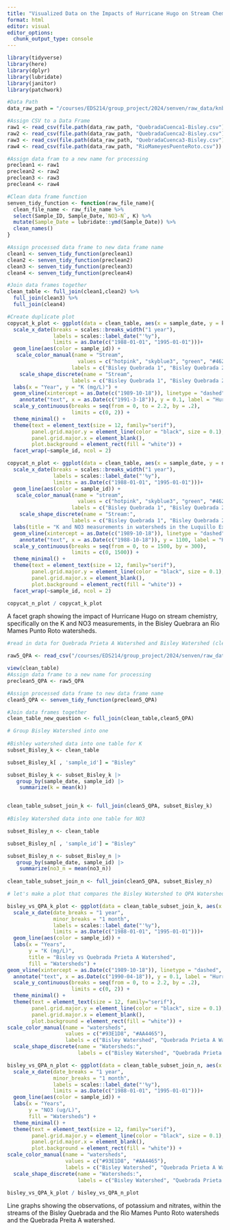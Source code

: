 ```yaml
---
title: "Visualized Data on the Impacts of Hurricane Hugo on Stream Chemistry in Different Watersheds in the Luquillo Experimental Forest"
format: html
editor: visual
editor_options: 
  chunk_output_type: console
---
```


```r
library(tidyverse)
library(here)
library(dplyr)
library(lubridate)
library(janitor)
library(patchwork)
```

```r
#Data Path
data_raw_path = "/courses/EDS214/group_project/2024/senven/raw_data/knb-lter-luq"
```

```r
#Assign CSV to a Data Frame
raw1 <- read_csv(file.path(data_raw_path, "QuebradaCuenca1-Bisley.csv"))
raw2 <- read_csv(file.path(data_raw_path, "QuebradaCuenca2-Bisley.csv"))
raw3 <- read_csv(file.path(data_raw_path, "QuebradaCuenca3-Bisley.csv"))
raw4 <- read_csv(file.path(data_raw_path, "RioMameyesPuenteRoto.csv"))

#Assign data fram to a new name for processing
preclean1 <- raw1
preclean2 <- raw2
preclean3 <- raw3
preclean4 <- raw4
```

```r
#Clean data frame function
senven_tidy_function <- function(raw_file_name){
  clean_file_name <- raw_file_name %>%
  select(Sample_ID, Sample_Date,`NO3-N`, K) %>%
  mutate(Sample_Date = lubridate::ymd(Sample_Date)) %>%
  clean_names()
}
```

```r
#Assign processed data frame to new data frame name
clean1 <- senven_tidy_function(preclean1)
clean2 <- senven_tidy_function(preclean2)
clean3 <- senven_tidy_function(preclean3)
clean4 <- senven_tidy_function(preclean4)
```

```r
#Join data frames together
clean_table <- full_join(clean1,clean2) %>%
  full_join(clean3) %>%
  full_join(clean4)
```

```r
#Create duplicate plot
copycat_k_plot <- ggplot(data = clean_table, aes(x = sample_date, y = k)) +
  scale_x_date(breaks = scales::breaks_width("1 year"), 
               labels = scales::label_date("'%y"), 
               limits = as.Date(c("1988-01-01", "1995-01-01")))+ 
  geom_line(aes(color = sample_id)) +
   scale_color_manual(name = "Stream",
                       values = c("hotpink", "skyblue3", "green", "#462255"),
                     labels = c("Bisley Quebrada 1", "Bisley Quebrada 2", "Bisley Quebrada 3", "Rio Mames Punto Roto")) +
    scale_shape_discrete(name = "Stream",
                     labels = c("Bisley Quebrada 1", "Bisley Quebrada 2", "Bisley Quebrada 3", "Rio Mames Punto Roto")) +
  labs(x = "Year", y = "K (mg/L)") +
  geom_vline(xintercept = as.Date(c("1989-10-18")), linetype = "dashed", color = "black", alpha = 0.4) +
    annotate("text", x = as.Date(c("1991-3-18")), y = 0.1, label = "Hurricane Hugo", color = "black", size = 1.8) +
  scale_y_continuous(breaks = seq(from = 0, to = 2.2, by = .2), 
                     limits = c(0, 2)) +
  theme_minimal() +
  theme(text = element_text(size = 12, family="serif"),
        panel.grid.major.y = element_line(color = "black", size = 0.1),
        panel.grid.major.x = element_blank(),
        plot.background = element_rect(fill = "white")) +
  facet_wrap(~sample_id, ncol = 2)
```

```r
copycat_n_plot <- ggplot(data = clean_table, aes(x = sample_date, y = no3_n)) +
  scale_x_date(breaks = scales::breaks_width("1 year"), 
               labels = scales::label_date("'%y"), 
               limits = as.Date(c("1988-01-01", "1995-01-01")))+ 
  geom_line(aes(color = sample_id)) +
   scale_color_manual(name = "stream",
                       values = c("hotpink", "skyblue3", "green", "#462255"),
                     labels = c("Bisley Quebrada 1", "Bisley Quebrada 2", "Bisley Quebrada 3", "Rio Mames Punto Roto")) +
    scale_shape_discrete(name = "Stream:",
                     labels = c("Bisley Quebrada 1", "Bisley Quebrada 2", "Bisley Quebrada 3", "Rio Mames Punto Roto")) +
  labs(title = "K and NO3 measurements in watersheds in the Luquillo Experimental Forest  from 1988 to 1995", x = "Year", y = "NO3 (ug/L)") +
  geom_vline(xintercept = as.Date(c("1989-10-18")), linetype = "dashed", color = "black", alpha = 0.4) +
    annotate("text", x = as.Date(c("1988-10-18")), y = 1100, label = "Hurricane Hugo", color = "black", size = 1.8) +
  scale_y_continuous(breaks = seq(from = 0, to = 1500, by = 300), 
                     limits = c(0, 1500)) +
  theme_minimal() +
  theme(text = element_text(size = 12, family="serif"),
        panel.grid.major.y = element_line(color = "black", size = 0.1),
        panel.grid.major.x = element_blank(),
        plot.background = element_rect(fill = "white")) +
  facet_wrap(~sample_id, ncol = 2)
```

```r
copycat_n_plot / copycat_k_plot 
```

A facet graph showing the impact of Hurricane Hugo on stream chemistry, specifically on the K and NO3 measurements, in the Bisley Quebrara an Rio Mames Punto Roto watersheds.

```r
#read in data for Quebrada Prieta A Watershed and Bisley Watershed (clean_table)

raw5_QPA <- read_csv("/courses/EDS214/group_project/2024/senven/raw_data/knb-lter-luq/QuebradaPrieta-A.csv")

view(clean_table)
#Assign data frame to a new name for processing
preclean5_QPA <- raw5_QPA

```

```r

#Assign processed data frame to new data frame name
clean5_QPA <- senven_tidy_function(preclean5_QPA)

```

```r
#Join data frames together
clean_table_new_question <- full_join(clean_table,clean5_QPA)

```

```r

# Group Bisley Watershed into one 
 
#Bishley watershed data into one table for K
subset_Bisley_k <- clean_table  

subset_Bisley_k[ , 'sample_id'] = "Bisley"

subset_Bisley_k <- subset_Bisley_k |>
   group_by(sample_date, sample_id) |>
    summarize(k = mean(k)) 


clean_table_subset_join_k <- full_join(clean5_QPA, subset_Bisley_k)
 
#Bisley Watershed data into one table for NO3

subset_Bisley_n <- clean_table  

subset_Bisley_n[ , 'sample_id'] = "Bisley"

subset_Bisley_n <- subset_Bisley_n |>
   group_by(sample_date, sample_id) |>
    summarize(no3_n = mean(no3_n)) 
 
clean_table_subset_join_n <- full_join(clean5_QPA, subset_Bisley_n)

```

```r
# let's make a plot that compares the Bisley Watershed to QPA Watershed

bisley_vs_QPA_k_plot <- ggplot(data = clean_table_subset_join_k, aes(x = sample_date, y = k)) +
  scale_x_date(date_breaks = "1 year", 
               minor_breaks = "1 month", 
               labels = scales::label_date("'%y"), 
               limits = as.Date(c("1988-01-01", "1995-01-01")))+
  geom_line(aes(color = sample_id)) +
  labs(x = "Years", 
       y = "K (mg/L)",
       title = "Bisley vs Quebrada Prieta A Watershed", 
       fill = "Watersheds") +
geom_vline(xintercept = as.Date(c("1989-10-18")), linetype = "dashed", color = "black", alpha = 0.4) +
  annotate("text", x = as.Date(c("1990-04-18")), y = 0.1, label = "Hurricane Hugo", color = "black", size = 2.5) +
  scale_y_continuous(breaks = seq(from = 0, to = 2.2, by = .2), 
                     limits = c(0, 2)) +
  theme_minimal() +
  theme(text = element_text(size = 12, family="serif"),
        panel.grid.major.y = element_line(color = "black", size = 0.1),
        panel.grid.major.x = element_blank(),
        plot.background = element_rect(fill = "white")) +
scale_color_manual(name = "watersheds",
                   values = c("#93E1D8", "#AA4465"),
                   labels = c("Bisley Watershed", "Quebrada Prieta A Watershed")) +
  scale_shape_discrete(name = "Watersheds:",
                       labels = c("Bisley Watershed", "Quebrada Prieta A"))

bisley_vs_QPA_n_plot <- ggplot(data = clean_table_subset_join_n, aes(x = sample_date, y = no3_n)) +
  scale_x_date(date_breaks = "1 year", 
               minor_breaks = "1 month", 
               labels = scales::label_date("'%y"), 
               limits = as.Date(c("1988-01-01", "1995-01-01")))+
  geom_line(aes(color = sample_id)) +
  labs(x = "Years", 
       y = "NO3 (ug/L)",
       fill = "Watersheds") +
  theme_minimal() +
  theme(text = element_text(size = 12, family="serif"),
        panel.grid.major.y = element_line(color = "black", size = 0.1),
        panel.grid.major.x = element_blank(),
        plot.background = element_rect(fill = "white")) +
scale_color_manual(name = "watersheds",
                   values = c("#93E1D8", "#AA4465"),
                   labels = c("Bisley Watershed", "Quebrada Prieta A Watershed")) +
  scale_shape_discrete(name = "Watersheds:",
                       labels = c("Bisley Watershed", "Quebrada Prieta A"))

bisley_vs_QPA_k_plot / bisley_vs_QPA_n_plot

```

Line graphs showing the observations, of potassium and nitrates, within the streams of the Bisley Quebrada and the Rio Mames Punto Roto watersheds and the Quebrada Preita A watershed.
